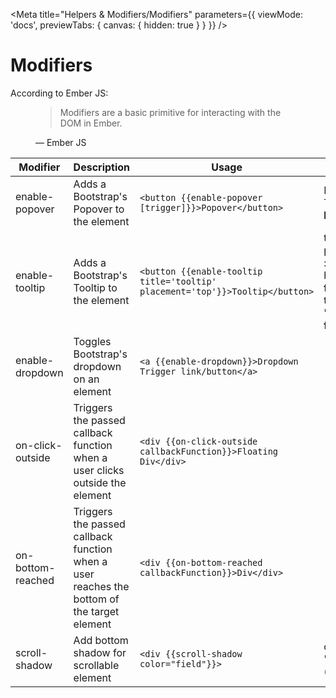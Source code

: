 
<Meta
  title="Helpers & Modifiers/Modifiers"
  parameters={{
    viewMode: 'docs',
    previewTabs: { canvas: { hidden: true } }
  }}
/>

# Modifiers

According to Ember JS:
<figure>
  <blockquote cite="https://www.huxley.net/bnw/four.html">
    <p>
      Modifiers are a basic primitive for interacting with the DOM in Ember.
    </p>
  </blockquote>
  <figcaption>— Ember JS</figcaption>
</figure>

| Modifier         | Description                                                                  | Usage                                                                          | Default                                                                                                   |
|------------------|------------------------------------------------------------------------------|--------------------------------------------------------------------------------| ----------------------------------------------------------------------------------------------------------|
| enable-popover   | Adds a Bootstrap's Popover to the element                                    | `<button {{enable-popover [trigger]}}>Popover</button>`                        | Default Trigger : **hover**                                                                               |
| enable-tooltip   | Adds a Bootstrap's Tooltip to the element                                    | `<button {{enable-tooltip title='tooltip' placement='top'}}>Tooltip</button>`  | title : **''** <br /> placement : **'bottom'** <br /> html : **false** <br /> trigger : **'hover focus'** |
| enable-dropdown  | Toggles Bootstrap's dropdown on an element                                   | `<a {{enable-dropdown}}>Dropdown Trigger link/button</a>`                      |                                                                                                           |
| on-click-outside | Triggers the passed callback function when a user clicks outside the element | `<div {{on-click-outside callbackFunction}}>Floating Div</div>`                |                                                                                                           |
| on-bottom-reached | Triggers the passed callback function when a user reaches the bottom of the target element | `<div {{on-bottom-reached callbackFunction}}>Div</div>`                |                                                                                                           |
| scroll-shadow    | Add bottom shadow for scrollable element                                     | `<div {{scroll-shadow color="field"}}>`                                        | color: "default" (white)                                                                                           |
